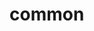 # common


<ul className="grid grid-cols-1 md:grid-cols-2 lg:grid-cols-3 xl:grid-cols-4 gap-4 -ml-6">

<ReferenceCard
    title="Introduction"
    description="The page explains various features available on sub-menus that can be"
    url="common/Introduction"
/>
<ReferenceCard
    title="Quantitative Analysis"
    description="The page provides an overview of Quantitative Analysis in finance and"
    url="common/Quantitative Analysis"
/>
<ReferenceCard
    title="Technical Analysis"
    description="Learn how to use our comprehensive technical analysis tools to understand"
    url="common/Technical Analysis"
/>
</ul>
